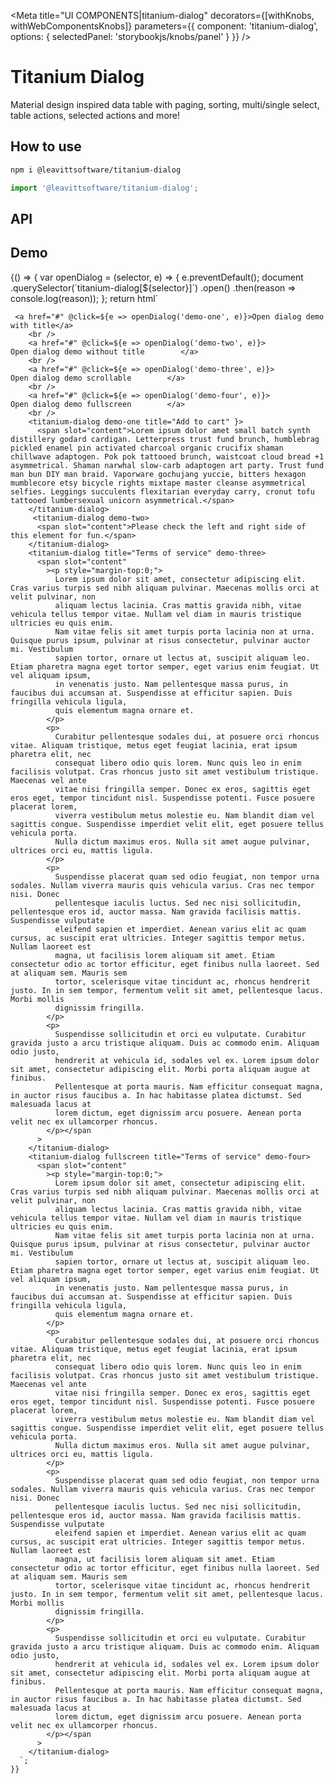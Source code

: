 
<Meta
  title="UI COMPONENTS|titanium-dialog"
  decorators={[withKnobs, withWebComponentsKnobs]}
  parameters={{ component: 'titanium-dialog', options: { selectedPanel: 'storybookjs/knobs/panel' } }}
/>

# Titanium Dialog

Material design inspired data table with paging, sorting, multi/single select, table actions, selected actions and more!

## How to use

```bash
npm i @leavittsoftware/titanium-dialog
```

```js
import '@leavittsoftware/titanium-dialog';
```

## API

<Props of="titanium-dialog" />

## Demo

<Preview withToolbar>
  <Story name="Docs">
    {() => {
       var openDialog = (selector, e) => {
        e.preventDefault();
        document
          .querySelector(`titanium-dialog[${selector}]`)
          .open()
          .then(reason => console.log(reason));
      };
      return html`
    
     <a href="#" @click=${e => openDialog('demo-one', e)}>Open dialog demo with title</a>
        <br />
        <a href="#" @click=${e => openDialog('demo-two', e)}>          Open dialog demo without title        </a>
        <br />
        <a href="#" @click=${e => openDialog('demo-three', e)}>          Open dialog demo scrollable        </a>
        <br />
        <a href="#" @click=${e => openDialog('demo-four', e)}>          Open dialog demo fullscreen        </a>
        <br />
        <titanium-dialog demo-one title="Add to cart" }>
          <span slot="content">Lorem ipsum dolor amet small batch synth distillery godard cardigan. Letterpress trust fund brunch, humblebrag pickled enamel pin activated charcoal organic crucifix shaman chillwave adaptogen. Pok pok tattooed brunch, waistcoat cloud bread +1 asymmetrical. Shaman narwhal slow-carb adaptogen art party. Trust fund man bun DIY man braid. Vaporware gochujang yuccie, bitters hexagon mumblecore etsy bicycle rights mixtape master cleanse asymmetrical selfies. Leggings succulents flexitarian everyday carry, cronut tofu tattooed lumbersexual unicorn asymmetrical.</span>
        </titanium-dialog>
         <titanium-dialog demo-two>
          <span slot="content">Please check the left and right side of this element for fun.</span>
        </titanium-dialog>
        <titanium-dialog title="Terms of service" demo-three>
          <span slot="content"
            ><p style="margin-top:0;">
              Lorem ipsum dolor sit amet, consectetur adipiscing elit. Cras varius turpis sed nibh aliquam pulvinar. Maecenas mollis orci at velit pulvinar, non
              aliquam lectus lacinia. Cras mattis gravida nibh, vitae vehicula tellus tempor vitae. Nullam vel diam in mauris tristique ultricies eu quis enim.
              Nam vitae felis sit amet turpis porta lacinia non at urna. Quisque purus ipsum, pulvinar at risus consectetur, pulvinar auctor mi. Vestibulum
              sapien tortor, ornare ut lectus at, suscipit aliquam leo. Etiam pharetra magna eget tortor semper, eget varius enim feugiat. Ut vel aliquam ipsum,
              in venenatis justo. Nam pellentesque massa purus, in faucibus dui accumsan at. Suspendisse at efficitur sapien. Duis fringilla vehicula ligula,
              quis elementum magna ornare et.
            </p>
            <p>
              Curabitur pellentesque sodales dui, at posuere orci rhoncus vitae. Aliquam tristique, metus eget feugiat lacinia, erat ipsum pharetra elit, nec
              consequat libero odio quis lorem. Nunc quis leo in enim facilisis volutpat. Cras rhoncus justo sit amet vestibulum tristique. Maecenas vel ante
              vitae nisi fringilla semper. Donec ex eros, sagittis eget eros eget, tempor tincidunt nisl. Suspendisse potenti. Fusce posuere placerat lorem,
              viverra vestibulum metus molestie eu. Nam blandit diam vel sagittis congue. Suspendisse imperdiet velit elit, eget posuere tellus vehicula porta.
              Nulla dictum maximus eros. Nulla sit amet augue pulvinar, ultrices orci eu, mattis ligula.
            </p>
            <p>
              Suspendisse placerat quam sed odio feugiat, non tempor urna sodales. Nullam viverra mauris quis vehicula varius. Cras nec tempor nisi. Donec
              pellentesque iaculis luctus. Sed nec nisi sollicitudin, pellentesque eros id, auctor massa. Nam gravida facilisis mattis. Suspendisse vulputate
              eleifend sapien et imperdiet. Aenean varius elit ac quam cursus, ac suscipit erat ultricies. Integer sagittis tempor metus. Nullam laoreet est
              magna, ut facilisis lorem aliquam sit amet. Etiam consectetur odio ac tortor efficitur, eget finibus nulla laoreet. Sed at aliquam sem. Mauris sem
              tortor, scelerisque vitae tincidunt ac, rhoncus hendrerit justo. In in sem tempor, fermentum velit sit amet, pellentesque lacus. Morbi mollis
              dignissim fringilla.
            </p>
            <p>
              Suspendisse sollicitudin et orci eu vulputate. Curabitur gravida justo a arcu tristique aliquam. Duis ac commodo enim. Aliquam odio justo,
              hendrerit at vehicula id, sodales vel ex. Lorem ipsum dolor sit amet, consectetur adipiscing elit. Morbi porta aliquam augue at finibus.
              Pellentesque at porta mauris. Nam efficitur consequat magna, in auctor risus faucibus a. In hac habitasse platea dictumst. Sed malesuada lacus at
              lorem dictum, eget dignissim arcu posuere. Aenean porta velit nec ex ullamcorper rhoncus.
            </p></span
          >
        </titanium-dialog>
        <titanium-dialog fullscreen title="Terms of service" demo-four>
          <span slot="content"
            ><p style="margin-top:0;">
              Lorem ipsum dolor sit amet, consectetur adipiscing elit. Cras varius turpis sed nibh aliquam pulvinar. Maecenas mollis orci at velit pulvinar, non
              aliquam lectus lacinia. Cras mattis gravida nibh, vitae vehicula tellus tempor vitae. Nullam vel diam in mauris tristique ultricies eu quis enim.
              Nam vitae felis sit amet turpis porta lacinia non at urna. Quisque purus ipsum, pulvinar at risus consectetur, pulvinar auctor mi. Vestibulum
              sapien tortor, ornare ut lectus at, suscipit aliquam leo. Etiam pharetra magna eget tortor semper, eget varius enim feugiat. Ut vel aliquam ipsum,
              in venenatis justo. Nam pellentesque massa purus, in faucibus dui accumsan at. Suspendisse at efficitur sapien. Duis fringilla vehicula ligula,
              quis elementum magna ornare et.
            </p>
            <p>
              Curabitur pellentesque sodales dui, at posuere orci rhoncus vitae. Aliquam tristique, metus eget feugiat lacinia, erat ipsum pharetra elit, nec
              consequat libero odio quis lorem. Nunc quis leo in enim facilisis volutpat. Cras rhoncus justo sit amet vestibulum tristique. Maecenas vel ante
              vitae nisi fringilla semper. Donec ex eros, sagittis eget eros eget, tempor tincidunt nisl. Suspendisse potenti. Fusce posuere placerat lorem,
              viverra vestibulum metus molestie eu. Nam blandit diam vel sagittis congue. Suspendisse imperdiet velit elit, eget posuere tellus vehicula porta.
              Nulla dictum maximus eros. Nulla sit amet augue pulvinar, ultrices orci eu, mattis ligula.
            </p>
            <p>
              Suspendisse placerat quam sed odio feugiat, non tempor urna sodales. Nullam viverra mauris quis vehicula varius. Cras nec tempor nisi. Donec
              pellentesque iaculis luctus. Sed nec nisi sollicitudin, pellentesque eros id, auctor massa. Nam gravida facilisis mattis. Suspendisse vulputate
              eleifend sapien et imperdiet. Aenean varius elit ac quam cursus, ac suscipit erat ultricies. Integer sagittis tempor metus. Nullam laoreet est
              magna, ut facilisis lorem aliquam sit amet. Etiam consectetur odio ac tortor efficitur, eget finibus nulla laoreet. Sed at aliquam sem. Mauris sem
              tortor, scelerisque vitae tincidunt ac, rhoncus hendrerit justo. In in sem tempor, fermentum velit sit amet, pellentesque lacus. Morbi mollis
              dignissim fringilla.
            </p>
            <p>
              Suspendisse sollicitudin et orci eu vulputate. Curabitur gravida justo a arcu tristique aliquam. Duis ac commodo enim. Aliquam odio justo,
              hendrerit at vehicula id, sodales vel ex. Lorem ipsum dolor sit amet, consectetur adipiscing elit. Morbi porta aliquam augue at finibus.
              Pellentesque at porta mauris. Nam efficitur consequat magna, in auctor risus faucibus a. In hac habitasse platea dictumst. Sed malesuada lacus at
              lorem dictum, eget dignissim arcu posuere. Aenean porta velit nec ex ullamcorper rhoncus.
            </p></span
          >
        </titanium-dialog>
      `;
    }}
  </Story>
</Preview>
